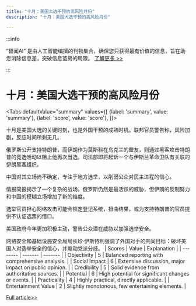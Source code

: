 ```yaml
---
title: "十月：美国大选干预的高风险月份"
description: "十月：美国大选干预的高风险月份"

---
```



:::info

“智闻AI“ 是由人工智能编撰的刊物集合，确保您只获得最有价值的信息，旨在助您消除信息差，突破信息茧房的局限。  [了解更多 >>](/)

:::

# 十月：美国大选干预的高风险月份


<Tabs
	defaultValue="summary"
	values={[
	{label: 'summary', value: 'summary'},
	{label: 'score', value: 'score'},
]}>
<TabItem value="summary">


十月是美国大选的关键时刻，也是外国干预的成熟时机。联邦官员警告称，风险加剧，反应时间所剩无几。

俄罗斯公开支持特朗普，而伊朗作为莫斯科在乌克兰的盟友，则通过黑客攻击特朗普的竞选活动以阻止他再次当选。司法部即将起诉一个与伊斯兰革命卫队有关联的伊朗黑客组织。

中国对其立场尚不确定，专注于地方选举，以削弱公众对民主进程的信心。

情报简报揭示了一个复杂的战场。俄罗斯仍然是最活跃的威胁，但伊朗的反制努力和中国的模糊立场增加了新的维度。

选举官员担心网络攻击可能会锁定登记系统，扭曲结果，或为支持特朗普的官员提供不认证选票的借口。

美国政府今年更加积极主动，警告公众潜在威胁以加强选举安全。

网络安全和基础设施安全局局长珍·伊斯特利强调了外国对手的共同目标：破坏美国人对选举安全的信心，并煽动党派分歧。
</TabItem>
<TabItem value="score">
	| Scores     | Value   | Explanation |
	| -------- | ------- | ------- |
	| Objectivity  | 5    | Balanced reporting with comprehensive analysis.    |
	| Social Impact | 6     | Extensive discussion, major impact on public opinion.    |
	| Credibility    | 5    | Solid evidence from authoritative sources.    |
	| Potential    | 6    | High potential for significant changes or events.    |
	| Practicality    | 4    | Highly practical, directly applicable.    |
	| Entertainment Value    | 2    | Slightly monotonous, few entertaining elements.    |
</TabItem>
</Tabs>

[Full article>>](https://www.nytimes.com/2024/09/26/us/politics/october-election-interference.html)
